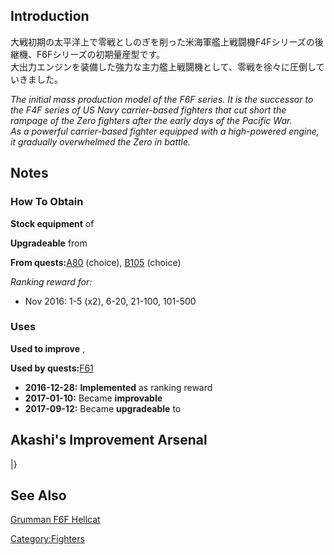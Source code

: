{{EquipmentInfo|205}}

==Introduction==
大戦初期の太平洋上で零戦としのぎを削った米海軍艦上戦闘機F4Fシリーズの後継機、F6Fシリーズの初期量産型です。<br>
大出力エンジンを装備した強力な主力艦上戦闘機として、零戦を徐々に圧倒していきました。

''The initial mass production model of the F6F series. It is the successor to the F4F series of US Navy carrier-based fighters that cut short the rampage of the Zero fighters after the early days of the Pacific War.''<br>
''As a powerful carrier-based fighter equipped with a high-powered engine, it gradually overwhelmed the Zero in battle.''

==Notes==
<div class="mw-collapsible"><h3>How To Obtain</h3>
<div class="mw-collapsible-content">
'''Stock equipment''' of {{Ship/Link|Intrepid}}

'''Upgradeable''' from {{Equipment/Link|F4F-4}}

'''From quests: '''[[Quests#A80|A80]] (choice), [[Quests#B105|B105]] (choice)

''Ranking reward for:''
* Nov 2016: 1-5 (x2), 6-20, 21-100, 101-500

</div></div>

<div class="mw-collapsible"><h3>Uses</h3>
<div class="mw-collapsible-content">
'''Used to improve''' {{Equipment/Link|FM-2}}, {{Equipment/Link|SBD-5}}

'''Used by quests: '''[[Quests#F61|F61]]

</div></div>


<div class="mw-collapsible><h3>Updates History</h3>
<div class="mw-collapsible-content>
* '''2016-12-28:''' '''Implemented''' as ranking reward
* '''2017-01-10:''' Became '''improvable'''
* '''2017-09-12:''' Became '''upgradeable''' to {{Equipment/Link|F6F-5}}
</div></div>

== Akashi's Improvement Arsenal ==

{{AkashiWorkshop}}
{{AkashiWorkshopLine
| Name = {{PAGENAME}}
| ItemType = GreenPlane
| Fuel = 160
| Ammo = 180
| Steel = 0
| Baux = 380
|Mats0-5 = 6/7
|Mats6-9 = 8/10
|Mats10 = 12/18
|Screws0-5 = 4/6
|Screws6-9 = 6/8
|Screws10 = 8/16
|EquipConsume0-5 = 2x{{GreenPlane|Zero Fighter Type 52}}
|EquipConsume6-9 = 1x{{GreenPlane|Shiden Kai 2}}
|EquipConsume10 = 2x{{GreenPlane|Shiden Kai 2}}
| Tue = S
| Wed = S
| Thu = S
| 2ndShip = [[Saratoga#First Upgrade|Saratoga Kai/Mk.II/Mk.II Mod 2]]
| Notes =  Upgrades to [[F6F-5]].
}}
|}

==See Also==
[[wikipedia:Grumman F6F Hellcat#F6F-3|Grumman F6F Hellcat]]
{{Equipmentlist}}
[[Category:Fighters]]